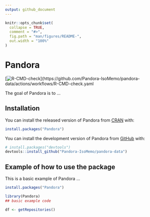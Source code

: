 ```yaml
---
output: github_document
---
```


<!-- README.md is generated from README.Rmd. Please edit that file -->

```r
knitr::opts_chunk$set(
  collapse = TRUE,
  comment = "#>",
  fig.path = "man/figures/README-",
  out.width = "100%"
)
```

# Pandora

<!-- badges: start -->
[![R-CMD-check](https://github.com/Pandora-IsoMemo/pandora-data/actions/workflows/R-CMD-check.yaml/badge.svg)](https://github.com/Pandora-IsoMemo/pandora-data/actions/workflows/R-CMD-check.yaml
<!-- badges: end -->

The goal of Pandora is to ...

## Installation

You can install the released version of Pandora from [CRAN](https://CRAN.R-project.org) with:

```r
install.packages("Pandora")
```


You can install the development version of Pandora from [GitHub](https://github.com/) with:

```r
# install.packages("devtools")
devtools::install_github("Pandora-IsoMemo/pandora-data")
```

## Example of how to use the package

This is a basic example of Pandora ...

```r
install.packages("Pandora")

library(Pandora)
## basic example code

df <- getRepositories()


```
